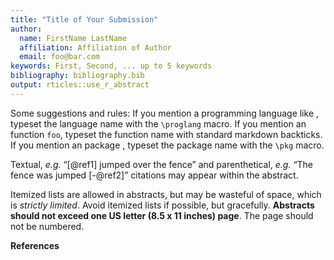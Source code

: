 ```yaml
---
title: "Title of Your Submission"
author:
  name: FirstName LastName
  affiliation: Affiliation of Author
  email: foo@bar.com
keywords: First, Second, ... up to 5 keywords
bibliography: bibliography.bib
output: rticles::use_r_abstract
---
```


Some suggestions and rules: If you mention a programming language like \proglang{R}, typeset the language name with the `\proglang` macro. If you mention an \proglang{R} function `foo`, typeset the function name with standard markdown backticks. If you mention an \proglang{R} package \pkg{fooPkg}, typeset the package name with the `\pkg` macro.

Textual, *e.g.* "[@ref1] jumped over the fence" and parenthetical, *e.g.* "The fence was jumped [-@ref2]" citations may appear within the abstract.

Itemized lists are allowed in abstracts, but may be wasteful of space, which is *strictly limited*. Avoid itemized lists if possible, but gracefully. **Abstracts should not exceed one US letter (8.5 x 11 inches) page**. The page should not be numbered.

**References**


